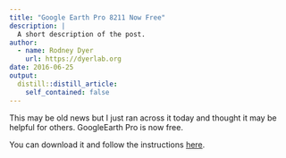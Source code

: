 ```yaml
---
title: "Google Earth Pro 8211 Now Free"
description: |
  A short description of the post.
author:
  - name: Rodney Dyer
    url: https://dyerlab.org
date: 2016-06-25
output:
  distill::distill_article:
    self_contained: false
---
```





This may be old news but I just ran across it today and thought it may be helpful for others.  GoogleEarth Pro is now free.

You can download it and follow the instructions [here](https://support.google.com/earth/answer/176160?hl=en).
 
 
 
